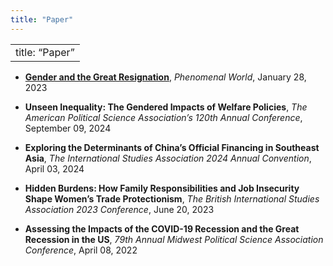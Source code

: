 ```yaml
---
title: "Paper"
---
```

---
title: "Paper"
---

<div class="paper">

- **[Gender and the Great Resignation](https://www.phenomenalworld.org/analysis/gender-and-the-great-resignation/)**, *Phenomenal World*, January 28, 2023

- **Unseen Inequality: The Gendered Impacts of Welfare Policies**, *The American Political Science Association's 120th Annual Conference*, September 09, 2024

- **Exploring the Determinants of China’s Official Financing in Southeast Asia**, *The International Studies Association 2024 Annual Convention*, April 03, 2024

- **Hidden Burdens: How Family Responsibilities and Job Insecurity Shape Women's Trade Protectionism**, *The British International Studies Association 2023 Conference*, June 20, 2023

- **Assessing the Impacts of the COVID-19 Recession and the Great Recession in the US**, *79th Annual Midwest Political Science Association Conference*, April 08, 2022

</div>

